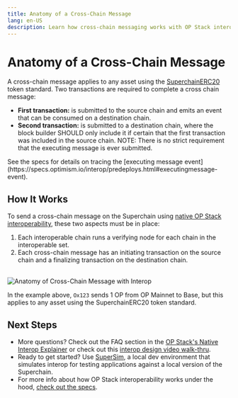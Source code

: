 ```yaml
---
title: Anatomy of a Cross-Chain Message
lang: en-US
description: Learn how cross-chain messaging works with OP Stack interoperability.
---
```



# Anatomy of a Cross-Chain Message

A cross-chain message applies to any asset using the [SuperchainERC20](https://specs.optimism.io/interop/token-bridging.html) token standard. Two transactions are required to complete a cross chain message:

*   **First transaction:** is submitted to the source chain and emits an event that can be consumed on a destination chain.
*   **Second transaction:** is submitted to a destination chain, where the block builder SHOULD only include it if certain that the first transaction was included in the source chain. NOTE: There is no strict requirement that the executing message is ever submitted.

<Callout type="info">
  See the specs for details on tracing the [executing message event](https://specs.optimism.io/interop/predeploys.html#executingmessage-event).
</Callout>

## How It Works

To send a cross-chain message on the Superchain using [native OP Stack interoperability](explainer), these two aspects must be in place:

1.  Each interoperable chain runs a verifying node for each chain in the interoperable set.
2.  Each cross-chain message has an initiating transaction on the source chain and a finalizing transaction on the destination chain.

<br />

<Image src="/img/op-stack/protocol/cross-chain-message.png" alt="Anatomy of Cross-Chain Message with Interop" width={700} height={600} />

In the example above, `Ox123` sends 1 OP from OP Mainnet to Base, but this applies to any asset using the SuperchainERC20 token standard.

## Next Steps

*   More questions? Check out the FAQ section in the [OP Stack's Native Interop Explainer](explainer#faqs) or check out this [interop design video walk-thru](https://www.youtube.com/watch?v=FKc5RgjtGes).
*   Ready to get started? Use [SuperSim](https://github.com/ethereum-optimism/supersim), a local dev environment that simulates interop for testing applications against a local version of the Superchain.
*   For more info about how OP Stack interoperability works under the hood, [check out the specs](https://specs.optimism.io/interop/overview.html).
